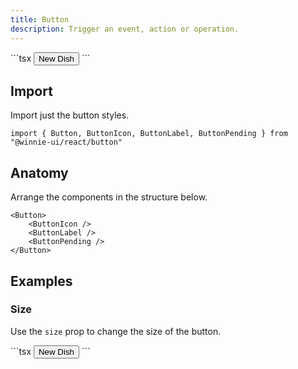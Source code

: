 ```yaml
---
title: Button
description: Trigger an event, action or operation.
---
```




<Demo>
  <NewDishButton client:only="react" />
  <Fragment slot="footer">
    ```tsx
  	<Button>
   		<ButtonIcon>
     		<Utensils />
     	</ButtonIcon>
      <ButtonLabel>New Dish</ButtonLabel>
   	</Button>
    ```
  </Fragment>
</Demo>

## Import

Import just the button styles.

```tsx
import { Button, ButtonIcon, ButtonLabel, ButtonPending } from "@winnie-ui/react/button"
```

## Anatomy

Arrange the components in the structure below.

```tsx
<Button>
	<ButtonIcon />
	<ButtonLabel />
	<ButtonPending />
</Button>
```

## Examples

### Size

Use the `size` prop to change the size of the button.

<Demo>
  <EditDishButton client:only="react" />
  <Fragment slot="footer">
    ```tsx
  	<Button>
   		<ButtonIcon>
     		<Utensils />
     	</ButtonIcon>
      <ButtonLabel>New Dish</ButtonLabel>
   	</Button>
    ```
  </Fragment>
</Demo>
